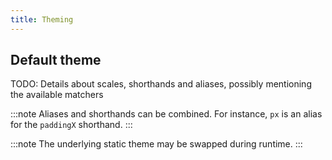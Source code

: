 ```yaml
---
title: Theming
---
```


## Default theme

TODO: Details about scales, shorthands and aliases, possibly mentioning the available matchers

:::note
Aliases and shorthands can be combined. For instance, `px` is an alias for the `paddingX` shorthand.
:::

:::note
The underlying static theme may be swapped during runtime.
:::
